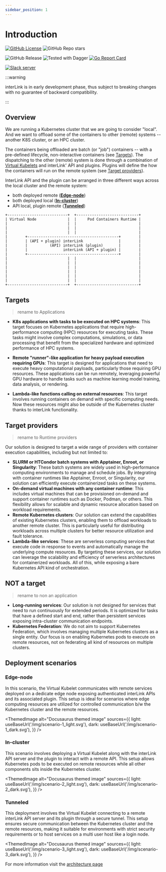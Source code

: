 ```yaml
---
sidebar_position: 1
---
```


# Introduction

[![GitHub License](https://img.shields.io/github/license/intertwin-eu/interlink)](https://img.shields.io/github/license/intertwin-eu/interlink)
![GitHub Repo stars](https://img.shields.io/github/stars/intertwin-eu/interlink)

![GitHub Release](https://img.shields.io/github/v/release/intertwin-eu/interlink)
![Tested with Dagger](https://img.shields.io/badge/tested_with_dagger-v0.13.3-green)
[![Go Report Card](https://goreportcard.com/badge/github.com/intertwin-eu/interlink)](https://goreportcard.com/report/github.com/intertwin-eu/interlink)

[![Slack server](https://img.shields.io/badge/slack_server-8A2BE2?link=https%3A%2F%2Fjoin.slack.com%2Ft%2Fintertwin%2Fshared_invite%2Fzt-2cs67h9wz-2DFQ6EiSQGS1vlbbbJHctA)](https://join.slack.com/t/intertwin/shared_invite/zt-2cs67h9wz-2DFQ6EiSQGS1vlbbbJHctA)


:::warning

interLink is in early development phase, thus subject to breaking changes with no guarantee of backward compatibility.

:::

## Overview

We are running a Kubernetes cluster that we are going to consider "local".
And we want to offload some of the containers to other (remote) systems -- 
another K8S cluster, or an HPC cluster.

The containers being offloaded are batch (or "job") containers -- with a pre-defined 
lifecycle, non-interactive containers (see [Targets](#targets)).
The dispatching to the other (remote) system is done through a combination of 
[Virtual Kubelets](https://virtual-kubelet.io/) and interLink' API and 
plugins.
Plugins will define the how the containers will run on the remote system
(see [Target providers](#target-providers)).

InterLink API and the plugin can be arranged in three different ways across the local cluster
and the remote system:

- both deployed remote (**[Edge-node](#edge-node)**)
- both deployed local (**[In-cluster](#in-cluster)**)
- API local, plugin remote (**[Tunneled](#tunneled)**)

```
+---------------------------+  +----------------------------+
| Virtual Node              |  |     Pod Containers Runtime |
|                           |  |                            |
|                           |  |                            |
|                           |  |                            |
|        +-----------------------------------------+        |
|        | (API + plugin) interLink                |        |
|        |          (API) interLink (plugin)       |        |
|        |                interLink (API + plugin) |        |
|        +-----------------------------------------+        |
|                           |  |                            |
|                           |  |                            |
|                           |  |                            |
|                           |  |                            |
|                           |  |                            |
|                           |  |                            |
+---------------------------+  +----------------------------+
```



## Targets
> rename to Applications

- __K8s applications with tasks to be executed on HPC systems__: This target focuses on Kubernetes applications that require high-performance computing (HPC) resources for executing tasks. These tasks might involve complex computations, simulations, or data processing that benefit from the specialized hardware and optimized performance of HPC systems.

- __Remote "runner"-like application for heavy payload execution requiring GPUs__: This target is designed for applications that need to execute heavy computational payloads, particularly those requiring GPU resources. These applications can be run remotely, leveraging powerful GPU hardware to handle tasks such as machine learning model training, data analysis, or rendering.

- __Lambda-like functions calling on external resources__: This target involves running containers on demand with specific computing needs. Now these resources might also be outside of the Kubernetes cluster thanks to interLink functionality.

## Target providers
> rename to Runtime providers

Our solution is designed to target a wide range of providers with container execution capabilities, including but not limited to:

- __SLURM or HTCondor batch systems with Apptainer, Enroot, or Singularity__: These batch systems are widely used in high-performance computing environments to manage and schedule jobs. By integrating with container runtimes like Apptainer, Enroot, or Singularity, our solution can efficiently execute containerized tasks on these systems.
- __On-demand virtual machines with any container runtime__: This includes virtual machines that can be provisioned on-demand and support container runtimes such as Docker, Podman, or others. This flexibility allows for scalable and dynamic resource allocation based on workload requirements.
- __Remote Kubernetes clusters__: Our solution can extend the capabilities of existing Kubernetes clusters, enabling them to offload workloads to another remote cluster. This is particularly useful for distributing workloads across multiple clusters for better resource utilization and fault tolerance.
- __Lambda-like services__: These are serverless computing services that execute code in response to events and automatically manage the underlying compute resources. By targeting these services, our solution can leverage the scalability and efficiency of serverless architectures for containerized workloads. All of this, while exposing a bare Kubernetes API kind of orchestration.

## NOT a target
> rename to non an application

- __Long-running services__: Our solution is not designed for services that need to run continuously for extended periods. It is optimized for tasks that have a defined start and end, rather than persistent services exposing intra-cluster communication endpoints.
- __Kubernetes Federation__: We do not aim to support Kubernetes Federation, which involves managing multiple Kubernetes clusters as a single entity. Our focus is on enabling Kubernetes pods to execute on remote resources, not on federating all kind of resources on multiple clusters.


## Deployment scenarios

### Edge-node

In this scenario, the Virtual Kubelet communicates with remote services deployed on a dedicate edge node exposing authenticated interLink APIs and its associated plugin. This setup is ideal for scenarios where edge computing resources are utilized for controlled communication b/w the Kubernetes cluster and the remote resources.

<ThemedImage 
        alt="Docusaurus themed image"
        sources={{
          light: useBaseUrl('/img/scenario-1_light.svg'),
          dark: useBaseUrl('/img/scenario-1_dark.svg'),
        }}
/>

### In-cluster

This scenario involves deploying a Virtual Kubelet along with the interLink API server and the plugin to interact with a remote API. This setup allows Kubernetes pods to be executed on remote resources while all other components sits inside the Kubernetes cluster.

<ThemedImage 
        alt="Docusaurus themed image"
        sources={{
          light: useBaseUrl('/img/scenario-2_light.svg'),
          dark: useBaseUrl('/img/scenario-2_dark.svg'),
        }}
/>

### Tunneled

This deployment involves the Virtual Kubelet connecting to a remote interLink API server and its plugin through a secure tunnel. This setup ensures secure communication between the Kubernetes cluster and the remote resources, making it suitable for environments with strict security requirements or to host services on a multi user host like a login node.

<ThemedImage 
        alt="Docusaurus themed image"
        sources={{
          light: useBaseUrl('/img/scenario-3_light.svg'),
          dark: useBaseUrl('/img/scenario-3_dark.svg'),
        }}
/>

For more information visit the [architecture page](arch)


